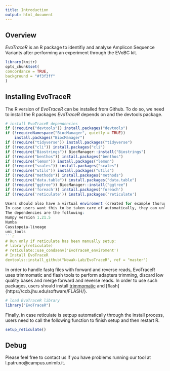 ---
title: Introduction
output: html_document
---

## Overview

*EvoTraceR* is an R package to identifiy and analyse Amplicon Sequence Variants after performing an experiment through the EVoBC kit. 

```{r include=FALSE}
library(knitr)
opts_chunk$set(
concordance = TRUE,
background = "#f3f3ff"
)
```

## Installing EvoTraceR

The R version of *EvoTraceR* can be installed from Github. To do so, we need to install the R packages *EvoTraceR* depends on and the devtools package. 


```{r eval=FALSE}
# install EvoTraceR dependencies
if (!require("devtools")) install.packages("devtools")
if (!requireNamespace("BiocManager", quietly = TRUE))
    install.packages("BiocManager")
if (!require("tidyverse")) install.packages("tidyverse")
if (!require("cli")) install.packages("cli")
if (!require("Biostrings")) BiocManager::install("Biostrings")
if (!require("benthos")) install.packages("benthos")
if (!require("lemon")) install.packages("lemon")
if (!require("scales")) install.packages("scales")
if (!require("utils")) install.packages("utils")
if (!require("methods")) install.packages("methods")
if (!require("data.table")) install.packages("data.table")
if (!require("ggtree")) BiocManager::install("ggtree")
if (!require('foreach')) install.packages('foreach')
if (!require('reticulate')) install.packages('reticulate')

Users should also have a virtual enviroment (created for example thorugh anaconda), where the python dependencies are installed.
In case users want this to be taken care of automatically, they can unload reticulate (in case it was already loaded) prior to installing EvoTraceR. Otherwise, they can setup an anaconda enviroment where all dependencies ahve been manually installed.
The dependencies are the following:
Numpy version 1.21.5
Numba
Cassiopeia-lineage
umi_tools
```{r eval=FALSE}
# Run only if reticulate has been manually setup:
# library(reticulate)
# reticulate::use_condaenv('EvoTraceR_enviroment')
# Install EvoTraceR
devtools::install_github("Nowak-Lab/EvoTraceR", ref = "master")
```


In order to handle fastq files with forward and reverse reads, EvoTraceR uses trimmomatic and flash tools to perform adapters trimming, discard low quality bases and merge
forward and reverse reads. In order to use such packages, users should install [trimmomatic](http://www.usadellab.org/cms/?page=trimmomatic) and [flash]{https://ccb.jhu.edu/software/FLASH/}.
```{r eval=FALSE}
# load EvoTraceR library
library("EvoTraceR")
```

Finally, in case reticulate is setpup automatically through the install process, users need to call the following function to finish setup and then restart R. 
```{r eval=FALSE}
setup_reticulate()
```

## Debug

Please feel free to contact us if you have problems running our tool at l.patruno@campus.unimib.it. 
